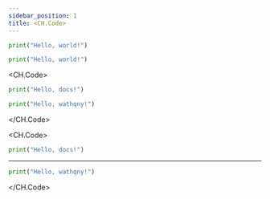 ```yaml
---
sidebar_position: 1
title: <CH.Code>
---
```


```python
print("Hello, world!")
```

```python app.py
print("Hello, world!")
```

<CH.Code>
  
  ```python app.py
  print("Hello, docs!")
  ```

  ```python file.py
  print("Hello, wathqny!")
  ```

</CH.Code>

<CH.Code>
  
  ```python app.py
  print("Hello, docs!")
  ```

  ---

  ```python file.py
  print("Hello, wathqny!")
  ```

</CH.Code>
